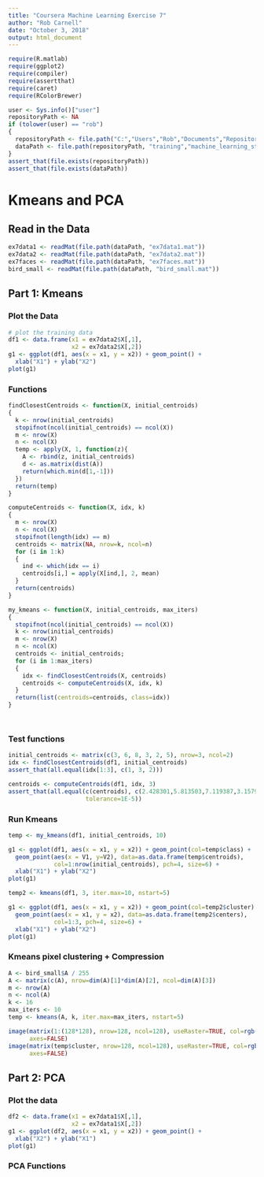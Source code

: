 ```yaml
---
title: "Coursera Machine Learning Exercise 7"
author: "Rob Carnell"
date: "October 3, 2018"
output: html_document
---
```


```r
require(R.matlab)
require(ggplot2)
require(compiler)
require(assertthat)
require(caret)
require(RColorBrewer)

user <- Sys.info()["user"]
repositoryPath <- NA
if (tolower(user) == "rob")
{
  repositoryPath <- file.path("C:","Users","Rob","Documents","Repositories")
  dataPath <- file.path(repositoryPath, "training","machine_learning_standford_u","ex7","data")
}
assert_that(file.exists(repositoryPath))
assert_that(file.exists(dataPath))

```

# Kmeans and PCA

## Read in the Data

```r
ex7data1 <- readMat(file.path(dataPath, "ex7data1.mat"))
ex7data2 <- readMat(file.path(dataPath, "ex7data2.mat"))
ex7faces <- readMat(file.path(dataPath, "ex7faces.mat"))
bird_small <- readMat(file.path(dataPath, "bird_small.mat"))
```

## Part 1: Kmeans 

### Plot the Data

```r
# plot the training data
df1 <- data.frame(x1 = ex7data2$X[,1], 
                  x2 = ex7data2$X[,2])
g1 <- ggplot(df1, aes(x = x1, y = x2)) + geom_point() +
  xlab("X1") + ylab("X2")
plot(g1)
```

### Functions

```r
findClosestCentroids <- function(X, initial_centroids)
{
  k <- nrow(initial_centroids)
  stopifnot(ncol(initial_centroids) == ncol(X))
  m <- nrow(X)
  n <- ncol(X)
  temp <- apply(X, 1, function(z){
    A <- rbind(z, initial_centroids)
    d <- as.matrix(dist(A))
    return(which.min(d[1,-1]))
  })
  return(temp)
}

computeCentroids <- function(X, idx, k)
{
  m <- nrow(X)
  n <- ncol(X)
  stopifnot(length(idx) == m)
  centroids <- matrix(NA, nrow=k, ncol=n)
  for (i in 1:k)
  {
    ind <- which(idx == i)
    centroids[i,] = apply(X[ind,], 2, mean)
  }
  return(centroids)
}

my_kmeans <- function(X, initial_centroids, max_iters)
{
  stopifnot(ncol(initial_centroids) == ncol(X))
  k <- nrow(initial_centroids)
  m <- nrow(X)
  n <- ncol(X)
  centroids <- initial_centroids;
  for (i in 1:max_iters)
  {
    idx <- findClosestCentroids(X, centroids)
    centroids <- computeCentroids(X, idx, k)
  }
  return(list(centroids=centroids, class=idx))
}




```

### Test functions

```r
initial_centroids <- matrix(c(3, 6, 8, 3, 2, 5), nrow=3, ncol=2)
idx <- findClosestCentroids(df1, initial_centroids)
assert_that(all.equal(idx[1:3], c(1, 3, 2)))

centroids <- computeCentroids(df1, idx, 3)
assert_that(all.equal(c(centroids), c(2.428301,5.813503,7.119387,3.157924,2.633656,3.616684),
                      tolerance=1E-5))
```

### Run Kmeans

```r
temp <- my_kmeans(df1, initial_centroids, 10)

g1 <- ggplot(df1, aes(x = x1, y = x2)) + geom_point(col=temp$class) +
  geom_point(aes(x = V1, y=V2), data=as.data.frame(temp$centroids), 
             col=1:nrow(initial_centroids), pch=4, size=6) +
  xlab("X1") + ylab("X2")
plot(g1)

temp2 <- kmeans(df1, 3, iter.max=10, nstart=5)

g1 <- ggplot(df1, aes(x = x1, y = x2)) + geom_point(col=temp2$cluster) +
  geom_point(aes(x = x1, y = x2), data=as.data.frame(temp2$centers), 
             col=1:3, pch=4, size=6) +
  xlab("X1") + ylab("X2")
plot(g1)
```

### Kmeans pixel clustering + Compression

```r
A <- bird_small$A / 255
A <- matrix(c(A), nrow=dim(A)[1]*dim(A)[2], ncol=dim(A)[3])
m <- nrow(A)
n <- ncol(A)
k <- 16
max_iters <- 10
temp <- kmeans(A, k, iter.max=max_iters, nstart=5)

image(matrix(1:(128*128), nrow=128, ncol=128), useRaster=TRUE, col=rgb(A),
      axes=FALSE)
image(matrix(temp$cluster, nrow=128, ncol=128), useRaster=TRUE, col=rgb(temp$centers),
      axes=FALSE)
```

## Part 2: PCA

### Plot the data

```r
df2 <- data.frame(x1 = ex7data1$X[,1], 
                  x2 = ex7data1$X[,2])
g1 <- ggplot(df2, aes(x = x1, y = x2)) + geom_point() +
  xlab("X2") + ylab("X1")
plot(g1)


```

### PCA Functions

```r


```
